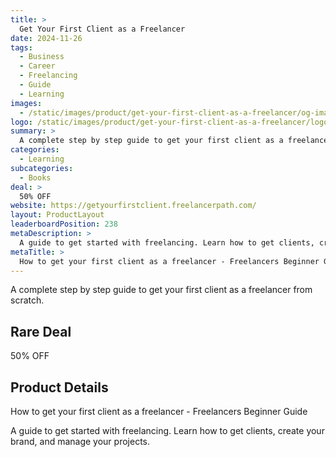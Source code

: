 ```yaml
---
title: >
  Get Your First Client as a Freelancer
date: 2024-11-26
tags:
  - Business
  - Career
  - Freelancing
  - Guide
  - Learning
images:
  - /static/images/product/get-your-first-client-as-a-freelancer/og-image.png
logo: /static/images/product/get-your-first-client-as-a-freelancer/logo.png
summary: >
  A complete step by step guide to get your first client as a freelancer from scratch.
categories:
  - Learning
subcategories:
  - Books
deal: >
  50% OFF
website: https://getyourfirstclient.freelancerpath.com/
layout: ProductLayout
leaderboardPosition: 238
metaDescription: >
  A guide to get started with freelancing. Learn how to get clients, create your brand, and manage your projects.
metaTitle: >
  How to get your first client as a freelancer - Freelancers Beginner Guide
---
```

A complete step by step guide to get your first client as a freelancer from scratch.

## Rare Deal

50% OFF

## Product Details

How to get your first client as a freelancer - Freelancers Beginner Guide

A guide to get started with freelancing. Learn how to get clients, create your brand, and manage your projects.
